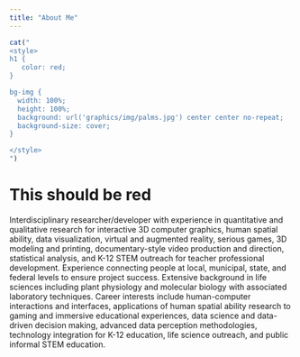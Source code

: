 ```yaml
---
title: "About Me"
---
```


```r
cat("
<style>
h1 {
   color: red;
}

bg-img {
  width: 100%;
  height: 100%;
  background: url('graphics/img/palms.jpg') center center no-repeat;
  background-size: cover;
} 

</style>
")
```


<div class="bg-img"></div>

<h1>This should be red</h1>

Interdisciplinary researcher/developer with experience in quantitative and qualitative research for interactive 3D computer graphics, human spatial ability, data visualization, virtual and augmented reality, serious games, 3D modeling and printing, documentary-style video production and direction, statistical analysis, and K-12 STEM outreach for teacher professional development. Experience connecting people at local, municipal, state, and federal levels to ensure project success. Extensive background in life sciences including plant physiology and molecular biology with associated laboratory techniques. Career interests include human-computer interactions and interfaces, applications of human spatial ability research to gaming and immersive educational experiences, data science and data-driven decision making, advanced data perception methodologies, technology integration for K-12 education, life science outreach, and public informal STEM education.
